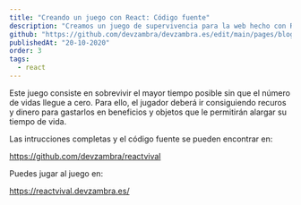 ```yaml
---
title: "Creando un juego con React: Código fuente"
description: "Creamos un juego de supervivencia para la web hecho con React desde cero"
github: "https://github.com/devzambra/devzambra.es/edit/main/pages/blog/03-juego-react-parte-1.mdx"
publishedAt: "20-10-2020"
order: 3
tags:
  - react
---
```

Este juego consiste en sobrevivir el mayor tiempo posible sin que el número de vidas llegue a cero.
Para ello, el jugador deberá ir consiguiendo recuros y dinero para gastarlos en beneficios y objetos que le permitirán alargar su tiempo de vida.

Las intrucciones completas y el código fuente se pueden encontrar en:

https://github.com/devzambra/reactvival

Puedes jugar al juego en:

https://reactvival.devzambra.es/
